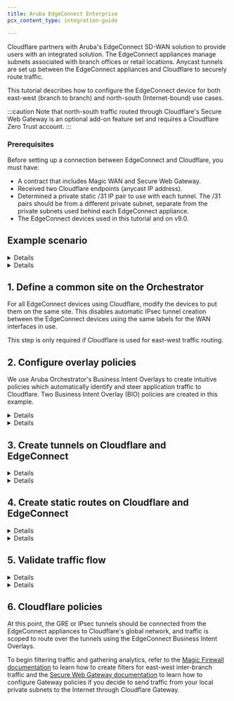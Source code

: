 ```yaml
---
title: Aruba EdgeConnect Enterprise
pcx_content_type: integration-guide

---
```



Cloudflare partners with Aruba's EdgeConnect SD-WAN solution to provide users with an integrated solution. The EdgeConnect appliances manage subnets associated with branch offices or retail locations. Anycast tunnels are set up between the EdgeConnect appliances and Cloudflare to securely route traffic.

This tutorial describes how to configure the EdgeConnect device for both east-west (branch to branch) and north-south (Internet-bound) use cases.

:::caution
Note that north-south traffic routed through Cloudflare's Secure Web Gateway is an optional add-on feature set and requires a Cloudflare Zero Trust account.
:::

### Prerequisites

Before setting up a connection between EdgeConnect and Cloudflare, you must have:

- A contract that includes Magic WAN and Secure Web Gateway.
- Received two Cloudflare endpoints (anycast IP address).
- Determined a private static /31 IP pair to use with each tunnel. The /31 pairs should be from a different private subnet, separate from the private subnets used behind each EdgeConnect appliance.
- The EdgeConnect devices used in this tutorial and on v9.0.

## Example scenario

<Details header="GRE tunnel configuration">

For the purpose of this tutorial, the integration will refer to a scenario with two branch offices, each with distinct subnets.

There are 2 branch offices each with distinct subnets.

- The east branch office has a `10.3.0.0/16` network with an EdgeConnect terminating the anycast GRE tunnel.
- The west branch office has a `10.30.0.0/16` network with an EdgeConnect terminating the anycast GRE tunnel.

![Table of branch subnet information](~/assets/images/magic-wan/third-party/aruba-edge-connect/branch-subnets.png)

Below is an example of the **east_branch** deployment on the Orchestrator.

![GCP East deployment configuration](~/assets/images/magic-wan/third-party/aruba-edge-connect/east-branch-deployment.png)

The Deployment screenshot displays several different IP addresses and interfaces. From left to right:

- **Next Hop 10.3.0.1**  - This example uses Google Cloud. This IP defines the default gateway IP for the subnet and is built into GCP.
- **IP/Mask (LAN) 10.3.0.2/24** - This defines the LAN0 interface IP of the EdgeConnect appliance.
- **IP/Mask (WAN) 10.2.0.2/24** - This defines the WAN0 interface IP of the EdgeConnect appliance.
- **Next Hop 10.2.0.1**  - This example uses Google Cloud. This IP defines the default gateway IP for the subnet and is built into GCP.

</Details>

<Details header="IPsec tunnel configuration">

For the purpose of this tutorial, the integration will refer to a scenario with two branch offices, each with distinct subnets.

The central branch office has a `10.22.0.0/24` network with an EdgeConnect terminating the anycast IPsec tunnel.

The west branch office has a `10.77.0.0/24` network with an EdgeConnect terminating the anycast IPsec tunnel.

![IPsec tunnel values for east and west branches](~/assets/images/magic-wan/third-party/aruba-edge-connect/central-west-branch-ipsec.png)

Below is an example of the **central_branch** deployment on the Orchestrator.

![Values for central branch configuration within Orchestrator](~/assets/images/magic-wan/third-party/aruba-edge-connect/orchestrator-ipsec.png)

The Deployment screenshot displays several different IP addresses and interfaces. From left to right:

- **Next Hop 10.22.0.1**  - This example uses Google Cloud. This IP defines the default gateway IP for the subnet and is built into GCP.
- **IP/Mask (LAN) 10.22.0.2/24** - This defines the LAN0 interface IP of the EdgeConnect appliance.
- **IP/Mask (WAN) 10.32.0.2/24** - This defines the WAN0 interface IP of the EdgeConnect appliance.
- **Next Hop 10.32.0.1**  - This example uses Google Cloud. This IP defines the default gateway IP for the subnet and is built into GCP.

</Details>

## 1. Define a common site on the Orchestrator

For all EdgeConnect devices using Cloudflare, modify the devices to put them on the same site. This disables automatic IPsec tunnel creation between the EdgeConnect devices using the same labels for the WAN interfaces in use.

This step is only required if Cloudflare is used for east-west traffic routing.

## 2. Configure overlay policies

We use Aruba Orchestrator's Business Intent Overlays to create intuitive policies which automatically identify and steer application traffic to Cloudflare. Two Business Intent Overlay (BIO) policies are created in this example.

<Details header="GRE tunnel configuration">

Cloudflare's [tunnel health checks](/magic-transit/reference/tunnel-health-checks/) are ping reply packets encapsulated in GRE packets. The source IP is the Edgeconnect WAN interface used to establish a tunnel, and the destination IP is Cloudflare servers. These packets need to be sent directly from the WAN interface and not through the established tunnels.

To create the overlay policy:

1. Create a compound application, which is a combination of all [Cloudflare public IPs](https://www.cloudflare.com/ips/) and ICMP packets.

![Application definition screen with IP values](~/assets/images/magic-wan/third-party/aruba-edge-connect/app-definition.png)

2. Create a breakout Business Intent Overlay (BIO) to bypass the GRE tunnel as the first policy and use this newly created application as the match criteria.

3. Define at least one additional overlay policy and the traffic you want to send to Cloudflare over the GRE tunnels.

The service name used to send traffic through the tunnel created in the next step is **Cloudflare_GRE**. The example uses **Match Everything** to send all other traffic through the established tunnel (both private east-west traffic & Internet bound north-south traffic through Cloudflare's Secure Web Gateway).

![Business Intent Overlay screen with breakout and CF overlays](~/assets/images/magic-wan/third-party/aruba-edge-connect/biz-intent-overlay.png)
</Details>

<Details header="IPsec tunnel configuration">

Cloudflare's [tunnel health checks](/magic-transit/reference/tunnel-health-checks/) are ping reply packets encapsulated in IPsec packets. The source IP is the Edgeconnect WAN interface used to establish a tunnel, and the destination IP is Cloudflare servers. These packets need to be sent directly from the WAN interface and not through the established tunnels.

To create the overlay policy:

1. Create a compound application, which is a combination of all [Cloudflare public IPs](https://www.cloudflare.com/ips/) and ICMP packets.

![Application definition screen with IP values](~/assets/images/magic-wan/third-party/aruba-edge-connect/app-definition.png)

2. Create a breakout Business Intent Overlay (BIO) to bypass the IPsec tunnel as the first policy and use this newly created application as the match criteria.

3. Define at least one additional overlay policy and the traffic you want to send to Cloudflare over the IPsec tunnels.

The service name used to send traffic through the tunnel created in the next step is **Cloudflare_IPsec**. The example uses **Match Everything** to send all other traffic through the established tunnel (both private east-west traffic and Internet bound north-south traffic through Cloudflare's Secure Web Gateway).

![Business Intent Overlay screen with breakout and CF overlays for IPsec](~/assets/images/magic-wan/third-party/aruba-edge-connect/biz-intent-overlay-ipsec.png)
</Details>

## 3. Create tunnels on Cloudflare and EdgeConnect

<Details header="GRE tunnel configuration">

![Diagram of GCP, Aruba Orchestratror, and Cloudflare products](~/assets/images/magic-wan/third-party/aruba-edge-connect/gcp-edgeconnect-diagram.png)

1. Create a tunnel on the EdgeConnect using Cloudflare's assigned public anycast IP and the service used in the overlay policy in the [previous step](#2-configure-overlay-policies).
2. Create a Virtual Tunnel Interface (VTI) using the private IP pair shared with CF GRE tunnel endpoint and the passthrough tunnel to match the newly created tunnel alias (**CF_GRE_east** in our example).

![Modify Passthrough Tunnel screen](~/assets/images/magic-wan/third-party/aruba-edge-connect/modify-passthrough.png)

![Edit Virtual Tunnel Interface screen](~/assets/images/magic-wan/third-party/aruba-edge-connect/edit-vti.png)

3. Define a GRE tunnel on the Cloudflare dashboard using the EdgeConnect appliance's public IP and the private IP pair /31 shared with the appliance.

![GRE tunnels information for each branch](~/assets/images/magic-wan/third-party/aruba-edge-connect/gre-tunnels-edgeconnect.png)

</Details>

<Details header="IPsec tunnel configuration">

![Diagram of GCP, Aruba Orchestratror, and Cloudflare products for IPsec tunnels](~/assets/images/magic-wan/third-party/aruba-edge-connect/gcp-edgeconnect-diagram-ipsec.png)

For additional information on creating IPsec tunnels, refer to [API documentation for IPsec tunnels](/api/resources/magic_transit/subresources/ipsec_tunnels/methods/create/).

- `X-Auth-Email`: Your Cloudflare email ID
- `X-Auth-Key`: Seen in the URL (`dash.cloudflare.com/<X-Auth-Key>/....`)
- `Account key`: Global API token in Cloudflare dashboard

1. Test new IPsec tunnel creation

```bash
curl "https://api.cloudflare.com/client/v4/accounts/{account_id}/magic/ipsec_tunnels?validate_only=true" \
--header "X-Auth-Email: <EMAIL>" \
--header "X-Auth-Key: <API_KEY>" \
--header "Content-Type: application/json" \
--data '{
  "ipsec_tunnels": [
    {
      "name": "EdgeConnect_IPSEC_1",
      "customer_endpoint": "35.188.72.56",
      "cloudflare_endpoint": "172.64.241.205",
      "interface_address": "192.168.10.11/31",
      "description": "Tunnel for EdgeConnect - GCP Central"
    }
  ]
}'
```

2. Create a new IPsec tunnel

```bash
curl https://api.cloudflare.com/client/v4/accounts/{account_id}/magic/ipsec_tunnels \
--header "X-Auth-Email: <EMAIL>" \
--header "X-Auth-Key: <API_KEY>" \
--header "Content-Type: application/json" \
--data '{
  "ipsec_tunnels": [
    {
      "name": "EdgeConnect_IPSEC_1",
      "customer_endpoint": "35.188.72.56",
      "cloudflare_endpoint": "172.64.241.205",
      "interface_address": "192.168.10.11/31",
      "description": "Tunnel for EdgeConnect - GCP Central"
    }
  ]
}'
```

```json output
{
  "result": {
    "ipsec_tunnels": [
      {
        "id": "tunnel_id",
        "interface_address": "192.168.10.11/31",
        "created_on": "2022-04-14T19:57:43.938376Z",
        "modified_on": "2022-04-14T19:57:43.938376Z",
        "name": "EdgeConnect_IPSEC_1",
        "cloudflare_endpoint": "172.64.241.205",
        "customer_endpoint": "35.188.72.56",
        "description": "Tunnel for EdgeConnect - GCP Central",
        "health_check": {
          "enabled": true,
          "target": "35.188.72.56",
          "type": "reply"
        }
      }
    ]
  },
  "success": true,
  "errors": [],
  "messages": []
}
```

3. Generate Pre Shared Key (PSK) for tunnel

Use the tunnel ID from the response in Step 2. Save the pre-shared key generated in this step as you will need it to set up tunnels on the Orchestrator.

```bash
curl --request POST \
"https://api.cloudflare.com/client/v4/accounts/{account_id}/magic/ipsec_tunnels/{tunnel_id}/psk_generate?validate_only=true" \
--header "X-Auth-Email: <EMAIL>" \
--header "X-Auth-Key: <API_KEY>"
```

```json output
{
  "result": {
  "ipsec_id": "<ipsec_id>",
  "ipsec_tunnel_id": "<tunnel_id>",
  "psk": "XXXXXXXXXXXXXXXXX",
  "psk_metadata": {
  "last_generated_on": "2022-04-14T20:05:29.756514071Z"
  }
  },
  "success": true,
  "errors": [],
  "messages": []
}
```

**Create an IPsec tunnel on EdgeConnect**

You can create a tunnel after the Business Intent Overlay policies have been defined. Use the correct policy or service created in [configure overlay policy](/magic-wan/configuration/manually/third-party/aruba-edgeconnect/#2-configure-overlay-policies). The local IP is the local WAN interface of the EdgeConnect device, and the remote IP is the Cloudflare public IP assigned as the tunnel endpoint.

![Modify Passthrough Tunnel dialog with General values](~/assets/images/magic-wan/third-party/aruba-edge-connect/general-modify-passthrough.png)

![Modify Passthrough Tunnel dialog with IKE values](~/assets/images/magic-wan/third-party/aruba-edge-connect/ike-modify-passthrough.png)

![Modify Passthrough Tunnel dialog with IPsec values](~/assets/images/magic-wan/third-party/aruba-edge-connect/ipsec-modify-passthrough.png)

**Create a Virtual Tunnel Interface (VTI) on the EdgeConnect appliance**

![Values for Edit VTI Interface](~/assets/images/magic-wan/third-party/aruba-edge-connect/vti-interface-ipsec.png)

</Details>

## 4. Create static routes on Cloudflare and EdgeConnect

<Details header="GRE tunnel configuration">

1. Define static routes on the Cloudflare dashboard for the LAN subnet(s) attached to the EdgeConnect appliance. Use the private IP pair for the EdgeConnect tunnel endpoint.

   In the example below, the traffic to subnet `10.3.0.0/16` attached to the **east_branch** EdgeConnect appliance has a next hop of `10.40.8.10`.

![Static route information for each branch](~/assets/images/magic-wan/third-party/aruba-edge-connect/static-routes-cf.png)

2. Define static routes on the Orchestrator so Cloudflare can route traffic between sites.

   In the example below, we create a route for the subnet `10.30.0.0/24` on the **west_branch** to be routed via the established GRE tunnel between the EdgeConnect appliance and Cloudflare.

![Static route information for each branch](~/assets/images/magic-wan/third-party/aruba-edge-connect/static-routes-edgeconnect.png)

</Details>

<Details header="IPsec tunnel configuration">

![Static route values from Cloudflare dashboard](~/assets/images/magic-wan/third-party/aruba-edge-connect/static-routes-ipsec.png)

**Static routes for central branch on EdgeConnect**

![Static route values from EdgeConnect for central branch](~/assets/images/magic-wan/third-party/aruba-edge-connect/static-routes-central-ipsec.png)

**Static routes for west branch on EdgeConnect**

![Static route values from EdgeConnect for west branch](~/assets/images/magic-wan/third-party/aruba-edge-connect/static-routes-west-ipsec.png)

</Details>

## 5. Validate traffic flow

<Details header="GRE tunnel configuration">

**Validate Secure Web Gateway**

To validate traffic flow from the local subnet through Cloudflare's Secure Web Gateway, perform a curl as show in the example below.

![Curl example for validating Secure Web Gateway](~/assets/images/magic-wan/third-party/aruba-edge-connect/validate-swg-curl.png)

You can validate the request went through Gateway with the presence of the `Cf-Team` response header, or by looking at the logs in the dashboard under **Logs** > **Gateway** > **HTTP**.

![Dashboard example for validating Secure Web Gateway](~/assets/images/magic-wan/third-party/aruba-edge-connect/dash-validate-swg.png)

**Validate east-west traffic**

To validate east-west traffic flow, perform a traceroute as shown in the example.

![Traceroute example for verifying east-west traffic](~/assets/images/magic-wan/third-party/aruba-edge-connect/validate-traceroute.png)

The example shows a client in GCP East (`10.3.0.3`), which can ping the private IP of a client in GCP West (`10.30.0.4`).

The traceroute shows the path going from the client (`10.3.0.3`) to:
- the GCP East lan0 IP on the EdgeConnect (`10.3.0.2`)
- the Cloudflare private GRE endpoint IP (`10.4.8.11`)
- the GCP West lan0 IP on the West EdgeConnect (`10.30.0.3`)
- the GCP West client (`10.30.0.4`)

This validates the east-west traffic flow through Cloudflare Magic WAN.

</Details>

<Details header="IPsec tunnel configuration">

**Validate Secure Web Gateway**

To validate traffic flow from the local subnet through Cloudflare's Secure Web Gateway, perform a cURL as shown in the example below.

![cURL example for validating traffic](~/assets/images/magic-wan/third-party/aruba-edge-connect/static-routes-west-ipsec.png)

You can validate the request was sent through Secure Web Gateway with the presence of the `Cf-Team` response header or by looking at the logs in the dashboard under **Logs** > **Gateway** > **HTTP**.

![Dashboard example for validating Secure Web Gateway](~/assets/images/magic-wan/third-party/aruba-edge-connect/dash-validation-ipsec.png)

**Validate east-west traffic**

To validate east-west traffic flow, perform a traceroute as shown in the example.

![Traceroute example for IPsec validation](~/assets/images/magic-wan/third-party/aruba-edge-connect/traceroute-ipsec.png)

The example shows a client in GCP Central (`10.22.0.9`), which can ping the private IP of a client in GCP West (`10.77.0.10`).

The traceroute shows the path going from the client (`10.22.0.9`) to:
- the GCP Central lan0 IP on the EdgeConnect (`10.22.0.2`)
- the Cloudflare private IPsec endpoint IP (`192.168.10.11`)
- the GCP West EdgeConnect private IPsec endpoint IP (`192.168.15.10`)
- the GCP West client (`10.77.0.10`)

This validates the east-west traffic flow through Cloudflare Magic WAN.

</Details>

## 6. Cloudflare policies

At this point, the GRE or IPsec tunnels should be connected from the EdgeConnect appliances to Cloudflare's global network, and traffic is scoped to route over the tunnels using the EdgeConnect Business Intent Overlays.

To begin filtering traffic and gathering analytics, refer to the [Magic Firewall documentation](/magic-firewall/) to learn how to create filters for east-west inter-branch traffic and the [Secure Web Gateway documentation](/cloudflare-one/policies/gateway/) to learn how to configure Gateway policies if you decide to send traffic from your local private subnets to the Internet through Cloudflare Gateway.
